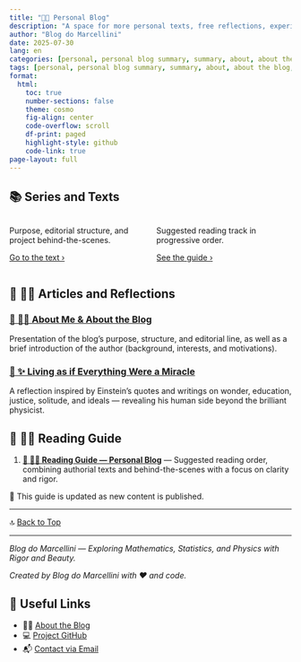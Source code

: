 ```yaml
---
title: "🧑‍🏫 Personal Blog"
description: "A space for more personal texts, free reflections, experience reports, behind-the-scenes of the blog, and author’s notes."
author: "Blog do Marcellini"
date: 2025-07-30
lang: en
categories: [personal, personal blog summary, summary, about, about the blog, about me]
tags: [personal, personal blog summary, summary, about, about the blog, about me]
format:
  html:
    toc: true
    number-sections: false
    theme: cosmo
    fig-align: center
    code-overflow: scroll
    df-print: paged
    highlight-style: github
    code-link: true
page-layout: full
---
```


## 📚 Series and Texts

::: {.columns}
::: {.column width="50%"}
::: {.callout-note title="📘 🧑‍🏫 About Me & About the Blog"}
Purpose, editorial structure, and project behind-the-scenes.

[Go to the text ›](about-the-blog.qmd){.button .button-outline}
:::
:::
::: {.column width="50%"}
::: {.callout-tip title="🧭 Personal Blog Guide"}
Suggested reading track in progressive order.

[See the guide ›](guide-personal.qmd){.button .button-outline}
:::
:::
:::

## 📘 🧑‍🏫 Articles and Reflections

### [📘 🧑‍🏫 About Me & About the Blog](about-the-blog.qmd)
Presentation of the blog’s purpose, structure, and editorial line, as well as a brief introduction of the author (background, interests, and motivations).

### [📘 ✨ Living as if Everything Were a Miracle](einstein.qmd)  
A reflection inspired by Einstein’s quotes and writings on wonder, education, justice, solitude, and ideals — revealing his human side beyond the brilliant physicist.  

## 🧭 🧑‍🏫 Reading Guide

1. **[🧭 🧑‍🏫 Reading Guide — Personal Blog](guide-personal.qmd)** — Suggested reading order, combining authorial texts and behind-the-scenes with a focus on clarity and rigor.

📌 This guide is updated as new content is published.

---

🔝 [Back to Top](#top)

---

*Blog do Marcellini — Exploring Mathematics, Statistics, and Physics with Rigor and Beauty.*

:::{.callout-note}
*Created by Blog do Marcellini with ❤️ and code.*
:::

## 🔗 Useful Links

- 🧑‍🏫 [About the Blog](about-the-blog.qmd)  
- 💻 <a href="https://github.com/marcellini-celso/blog-marcellini-en.git" target="_blank">Project GitHub</a>  
- 📬 [Contact via Email](mailto:prof.marcellini@gmail.com)  

